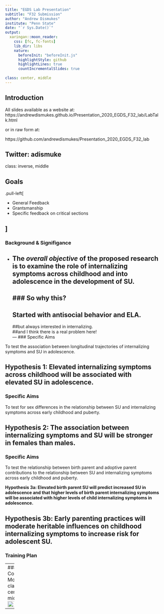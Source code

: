 ```yaml
---
title: "EGDS Lab Presentation"
subtitle: "F32 Submission"
author: "Andrew Dismukes"
institute: "Penn State"
date: "`r Sys.Date()`"
output:
  xaringan::moon_reader:
    css: [fc, fc-fonts]
    lib_dir: libs
    nature:
      beforeInit: "beforeInit.js"
      highlightStyle: github
      highlightLines: true
      countIncrementalSlides: true
      
class: center, middle
---
```


## Introduction

All slides available as a website at: https://andrewdismukes.github.io/Presentation_2020_EGDS_F32_lab/LabTalk.html

or in raw form at: 

https://github.com/andrewdismukes/Presentation_2020_EGDS_F32_lab

Twitter: adismuke
---

class: inverse, middle

## Goals
.pull-left[

 - General Feedback
 - Grantsmanship
 - Specific feedback on critical sections

]
---

### Background & Signifigance
- The *overall objective* of the proposed research is to examine the role of internalizing symptoms across childhood and into adolescence in the development of SU.
---
### So why this? 
--  
## Started with antisocial behavior and ELA.  
##but always interested in internalizing.   
##and I think there is a real problem here!   
---
### Specific Aims

To test the association between longitudinal trajectories of internalizing symptoms and SU in adolescence. 

**Hypothesis 1: Elevated internalizing symptoms across childhood will be associated with elevated SU in adolescence.**
---

### Specific Aims
To test for sex differences in the relationship between SU and internalizing symptoms across early childhood and puberty. 

**Hypothesis 2: The association between internalizing symptoms and SU will be stronger in females than males.**
---

### Specific Aims
 To test the relationship between birth parent and adoptive parent contributions to the relationship between SU and internalizing symptoms across early childhood and puberty. 
 
 **Hypothesis 3a: Elevated birth parent SU will predict increased SU in adolescence and that higher levels of birth parent internalizing symptoms will be associated with higher levels of child internalizing symptoms in adolescence.**

 **Hypothesis 3b: Early parenting practices will moderate heritable influences on childhood internalizing symptoms to increase risk for adolescent SU.**
---
### Training Plan 

---
### Conceptual Model
class: center, middle
<img src="ConceptualFigure.jpg" style="width: 90%" />

---

